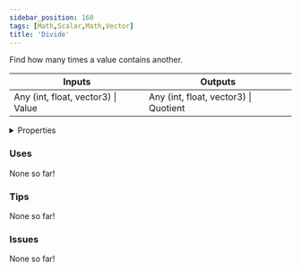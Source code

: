 ```yaml
---
sidebar_position: 160
tags: [Math,Scalar,Math,Vector]
title: 'Divide'
---
```


Find how many times a value contains another.



<IChip uuid="f2eafd78-5f23-44c9-a271-8ff2f0762e71"/>

<table><thead><tr><th>Inputs</th><th>Outputs</th></tr></thead><tbody><tr><td>Any (int, float, vector3) | Value</td><td>Any (int, float, vector3) | Quotient</td></tr></tbody></table>

<details>
  <summary>Properties</summary>
  <div>
    <div>
    <table>
      <tbody>
        <tr>
          <td>Is beta required?</td>
          <td>No</td>
        </tr>
        <tr>
          <td>Is chip a trolling risk?</td>
          <td>No</td>
        </tr>
        <tr>
          <td>Is chip a role assignment risk?</td>
          <td>No</td>
        </tr>
        <tr>
          <td>Chip UUID</td>
          <td>f2eafd78-5f23-44c9-a271-8ff2f0762e71</td>
        </tr>
        <tr>
          <td>Room availability</td>
          <td>Available everywhere</td>
        </tr>
      </tbody>
    </table>
    </div>
  </div>
</details>

### Uses

None so far!

### Tips

None so far!

### Issues

None so far!